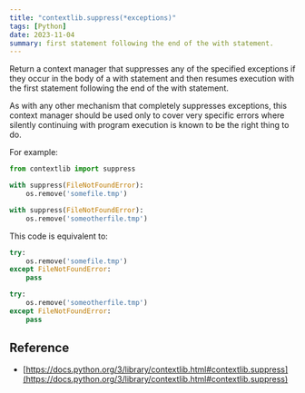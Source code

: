 ```yaml
---
title: "contextlib.suppress(*exceptions)"
tags: [Python]
date: 2023-11-04
summary: first statement following the end of the with statement.
---
```


Return a context manager that suppresses any of the specified exceptions if
they occur in the body of a with statement and then resumes execution with the
first statement following the end of the with statement.

As with any other mechanism that completely suppresses exceptions, this
context manager should be used only to cover very specific errors where
silently continuing with program execution is known to be the right thing to
do.

For example:

```python
from contextlib import suppress

with suppress(FileNotFoundError):
    os.remove('somefile.tmp')

with suppress(FileNotFoundError):
    os.remove('someotherfile.tmp')
```

This code is equivalent to:

```python
try:
    os.remove('somefile.tmp')
except FileNotFoundError:
    pass

try:
    os.remove('someotherfile.tmp')
except FileNotFoundError:
    pass
```

## Reference

- [https://docs.python.org/3/library/contextlib.html#contextlib.suppress](https://docs.python.org/3/library/contextlib.html#contextlib.suppress)

